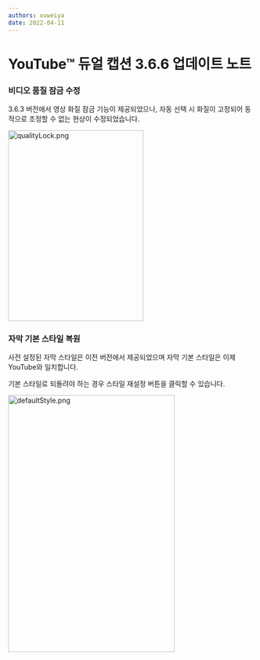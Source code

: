 ```yaml
---
authors: ouweiya
date: 2022-04-11
---
```





# YouTube™ 듀얼 캡션 3.6.6 업데이트 노트

 ### 비디오 품질 잠금 수정

 3.6.3 버전에서 영상 화질 잠금 기능이 제공되었으나, 자동 선택 시 화질이 고정되어 동적으로 조정할 수 없는 현상이 수정되었습니다.

<img src={qualityLock} alt="qualityLock.png" width="276" height="389" />

### 자막 기본 스타일 복원

사전 설정된 자막 스타일은 이전 버전에서 제공되었으며 자막 기본 스타일은 이제 YouTube와 일치합니다.

기본 스타일로 되돌려야 하는 경우 스타일 재설정 버튼을 클릭할 수 있습니다.

<img src={defaultStyle} alt="defaultStyle.png" width="340" height="524" />

<WebStore />
